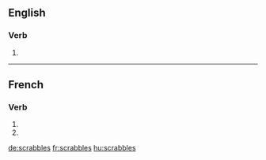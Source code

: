 {{also|scrabblés}}
==English==

===Verb===
{{head|en}}

# {{en-third-person singular of|scrabble}}

----

==French==

===Verb===
{{fr-verb-form}}

# {{conjugation of|scrabbler||2|s|pres|ind|lang=fr}}
# {{conjugation of|scrabbler||2|s|pres|sub|lang=fr}}

[[de:scrabbles]]
[[fr:scrabbles]]
[[hu:scrabbles]]